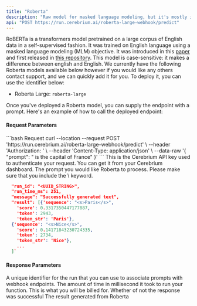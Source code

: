 ```yaml
---
title: "Roberta"
description: "Raw model for masked language modeling, but it's mostly intended to be fine-tuned on a downstream task"
api: "POST https://run.cerebrium.ai/roberta-large-webhook/predict"
---
```


RoBERTa is a transformers model pretrained on a large corpus of English data in a self-supervised fashion. It was trained on English language using a masked language modeling (MLM) objective.
It was introduced in this [paper](https://arxiv.org/abs/1907.11692) and first released in [this repository](https://github.com/pytorch/fairseq/tree/master/examples/roberta). This model is case-sensitive: it makes a difference between english and English.
We currently have the following Roberta models available below however if you would like any others contact support, and we can quickly add it for you. To deploy it, you can use the identifier below:

- Roberta Large: `roberta-large`

Once you've deployed a Roberta model, you can supply the endpoint with a prompt. Here's an example of how to call the deployed endpoint:

#### Request Parameters

<RequestExample>
```bash Request
  curl --location --request POST 'https://run.cerebrium.ai/roberta-large-webhook/predict' \
      --header 'Authorization: <API_KEY>' \
      --header 'Content-Type: application/json' \
      --data-raw '{
        "prompt": "<mask> is the capital of France"
    }'
```
</RequestExample>

<ParamField header="Authorization" type="string" required>
  This is the Cerebrium API key used to authenticate your request. You can get it from your Cerebrium dashboard.
</ParamField>
<ParamField body="prompt" type="string" required>
   The prompt you would like Roberta to process. Please make sure that you include the \<mask\> keyword.
</ParamField>

<ResponseExample>

```json Response
  "run_id": "<UUID_STRING>",
  "run_time_ms": 251,
  "message": "Successfully generated text",
  "result": [{'sequence': "<s>Paris</s>",
    'score': 0.3317350447177887,
    'token': 2943,
    'token_str': 'Paris'},
  {'sequence': "<s>Nice</s>",
    'score': 0.14171843230724335,
    'token': 2734,
    'token_str': 'Nice'},
    ...
  ]`
```

</ResponseExample>

#### Response Parameters

<ResponseField name="run_id" type="string" required>
  A unique identifier for the run that you can use to associate prompts with
  webhook endpoints.
</ResponseField>
<ResponseField name="run_time_ms" type="string" required>
  The amount of time in millisecond it took to run your function. This is what
  you will be billed for.
</ResponseField>
<ResponseField name="message" type="string" required>
  Whether of not the response was successful
</ResponseField>
<ResponseField name="result" type="string" required>
  The result generated from Roberta
</ResponseField>

